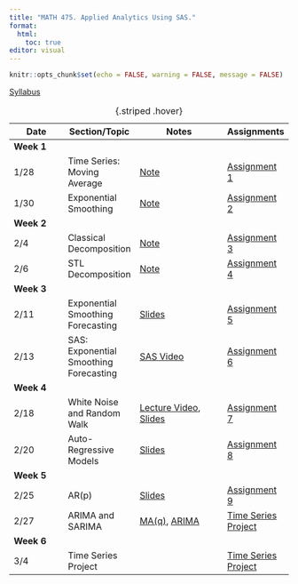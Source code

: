 ```yaml
---
title: "MATH 475. Applied Analytics Using SAS."
format: 
  html:
    toc: true
editor: visual
---
```


```r
knitr::opts_chunk$set(echo = FALSE, warning = FALSE, message = FALSE)
```

[Syllabus](syllabus.html)

| Date | Section/Topic | Notes | Assignments |
|----------------|----------------|--------------------------|----------------|
| **Week 1** |  |  |  |
| 1/28 | Time Series: Moving Average       | [Note](slides/1_time_series_smoothing_ma.pdf)   | [Assignment 1](assignments/assignment1.html) |
| 1/30 | Exponential Smoothing |[Note](slides/2_time_series_smoothing_exponential.pdf)  | [Assignment 2](assignments/assignment2.html) |
| **Week 2** |  |  |  |
| 2/4        |  Classical Decomposition                                 | [Note](slides/4_decomposition_stl_2025.pdf)                                               | [Assignment 3](assignments/assignment3.html)  |
| 2/6        |  STL Decomposition                                 | [Note](slides/4_decomposition_stl_2025.pdf)                                               | [Assignment 4](assignments/assignment4.html)  |
| **Week 3** |                                   |                                                                                  |                                              |
| 2/11       | Exponential Smoothing Forecasting | [Slides](slides/5.html)                                                          | [Assignment 5](assignments/assignment5.html) |
| 2/13       | SAS: Exponential Smoothing Forecasting | [SAS Video](https://bryant.hosted.panopto.com/Panopto/Pages/Viewer.aspx?id=d2ab7f3b-1a90-484f-8261-b283012f335c)                                                          | [Assignment 6](assignments/assignment6_2025.html) |
| **Week 4** |                                   |                                                                                  |                                              |
| 2/18       | White Noise and Random Walk |[Lecture Video](https://bryant.hosted.panopto.com/Panopto/Pages/Viewer.aspx?id=11fe3501-60f8-42ac-bd97-b288008cb96a), [Slides](slides/6_wn_rw2.html)                                                          | [Assignment 7](assignments/assignment7_2025.html) |
| 2/20       | Auto-Regressive Models | [Slides](slides/7.html)                                                          | [Assignment 8](assignments/assignment8_2025.html) |
| **Week 5** |                                   |                                                                        ||
| 2/25       | AR(p)           |  [Slides](slides/8.html)         |   [Assignment 9](assignments/assignment9_2025.html)                                           |
| 2/27       | ARIMA and SARIMA          | [MA(q)](slides/9.html), [ARIMA](slides/10_arima.html)  | [Time Series Project](slides/project_ts.html)                                             |
| **Week 6** |                                   |                                                                        ||
| 3/4       | Time Series Project      |     |  [Time Series Project](slides/project_ts.html)  | 

: {.striped .hover}


